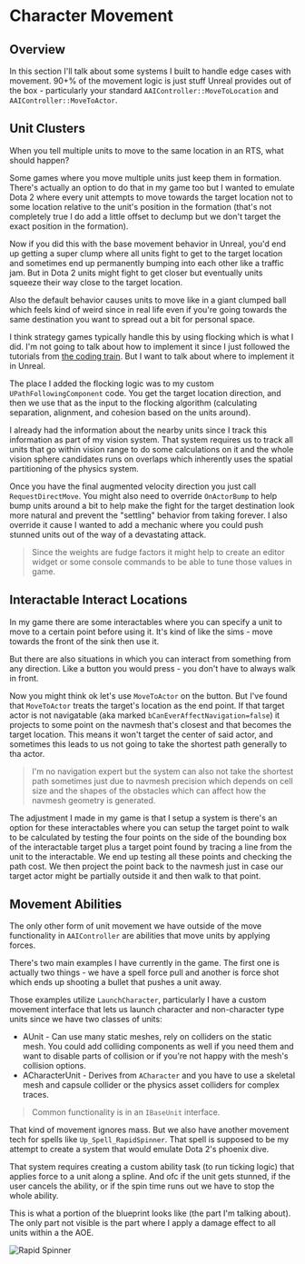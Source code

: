 <main>
<div class="m-2 mdx-content">

# Character Movement

## Overview

In this section I'll talk about some systems I built to handle edge cases with movement. 90+% of the movement logic is just stuff Unreal provides out of the box - particularly your standard `AAIController::MoveToLocation` and `AAIController::MoveToActor`.

## Unit Clusters

When you tell multiple units to move to the same location in an RTS, what should happen?

Some games where you move multiple units just keep them in formation. There's actually an option to do that in my game too but I wanted to emulate Dota 2 where every unit attempts to move towards the target location not to some location relative to the unit's position in the formation (that's not completely true I do add a little offset to declump but we don't target the exact position in the formation).

Now if you did this with the base movement behavior in Unreal, you'd end up getting a super clump where all units fight to get to the target location and sometimes end up permanently bumping into each other like a traffic jam. But in Dota 2 units might fight to get closer but eventually units squeeze their way close to the target location.

Also the default behavior causes units to move like in a giant clumped ball which feels kind of weird since in real life even if you're going towards the same destination you want to spread out a bit for personal space.

I think strategy games typically handle this by using flocking which is what I did. I'm not going to talk about how to implement it since I just followed the tutorials from [the coding train](https://www.youtube.com/c/TheCodingTrain/videos). But I want to talk about where to implement it in Unreal.

The place I added the flocking logic was to my custom `UPathFollowingComponent` code. You get the target location direction, and then we use that as the input to the flocking algorithm (calculating separation, alignment, and cohesion based on the units around).

I already had the information about the nearby units since I track this information as part of my vision system. That system requires us to track all units that go within vision range to do some calculations on it and the whole vision sphere candidates runs on overlaps which inherently uses the spatial partitioning of the physics system.

Once you have the final augmented velocity direction you just call `RequestDirectMove`. You might also need to override `OnActorBump` to help bump units around a bit to help make the fight for the target destination look more natural and prevent the "settling" behavior from taking forever. I also override it cause I wanted to add a mechanic where you could push stunned units out of the way of a devastating attack.

>Since the weights are fudge factors it might help to create an editor widget or some console commands to be able to tune those values in game.

## Interactable Interact Locations

In my game there are some interactables where you can specify a unit to move to a certain point before using it. It's kind of like the sims - move towards the front of the sink then use it.

But there are also situations in which you can interact from something from any direction. Like a button you would press - you don't have to always walk in front.

Now you might think ok let's use `MoveToActor` on the button. But I've found that `MoveToActor` treats the target's location as the end point. If that target actor is not navigatable (aka marked `bCanEverAffectNavigation=false`) it  projects to some point on the navmesh that's closest and that becomes the target location. This means it won't target the center of said actor, and sometimes this leads to us not going to take the shortest path generally to tha actor.

>I'm no navigation expert but the system can also not take the shortest path sometimes just due to navmesh precision which depends on cell size and the shapes of the obstacles which can affect how the navmesh geometry is generated.

The adjustment I made in my game is that I setup a system is there's an option for these interactables where you can setup the target point to walk to be calculated by testing the four points on the side of the bounding box of the interactable target plus a target point found by tracing a line from the unit to the interactable. We end up testing all these points and checking the path cost. We then project the point back to the navmesh just in case our target actor might be partially outside it and then walk to that point.

## Movement Abilities

The only other form of unit movement we have outside of the move functionality in `AAIController` are abilities that move units by applying forces.

There's two main examples I have currently in the game. The first one is actually two things - we have a spell force pull and another is force shot which ends up shooting a bullet that pushes a unit away.

Those examples utilize `LaunchCharacter`, particularly I have a custom movement interface that lets us launch character and non-character type units since we have two classes of units:

* AUnit - Can use many static meshes, rely on colliders on the static mesh. You could add colliding components as well if you need them and want to disable parts of collision or if you're not happy with the mesh's collision options.
* ACharacterUnit - Derives from `ACharacter` and you have to use a skeletal mesh and capsule collider or the physics asset colliders for complex traces.

>Common functionality is in an `IBaseUnit` interface.

That kind of movement ignores mass. But we also have another movement tech for spells like `Up_Spell_RapidSpinner`. That spell is supposed to be my attempt to create a system that would emulate Dota 2's phoenix dive.

That system requires creating a custom ability task (to run ticking logic) that applies force to a unit along a spline. And ofc if the unit gets stunned, if the user cancels the ability, or if the spin time runs out we have to stop the whole ability.

This is what a portion of the blueprint looks like (the part I'm talking about). The only part not visible is the part where I apply a damage effect to all units within a the AOE.

<img src="../images/GameImagesInline/RapidSpinner.png" alt="Rapid Spinner"/>

</div>
</main>